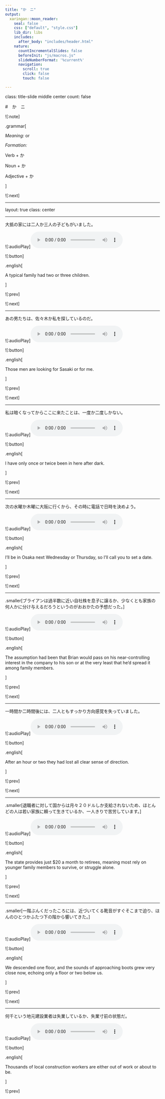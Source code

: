 ```yaml
---
title: "か　ニ"
output:
  xaringan::moon_reader:
    seal: false
    css: ["default", "style.css"]
    lib_dir: libs
    includes: 
      after_body: "includes/header.html"
    nature:
      countIncrementalSlides: false
      beforeInit: "js/macros.js"
      slideNumberFormat: '%current%'
      navigation:
        scroll: true
        click: false
        touch: false

---
```

class: title-slide middle center
count: false

#　か　ニ

![:note]

.grammar[

*Meaning:* or

*Formation:* 

Verb + か

Noun + か

Adjective + か

]

![:next]

---

layout: true
class: center

---

大抵の家には二人か三人の子どもがいました。

![:audioPlay]![:audio](15/ka-2-01.mp3)

![:button]

.english[

A typical family had two or three children.

]

![:prev]

![:next]

---

あの男たちは、佐々木か私を探しているのだ。

![:audioPlay]![:audio](15/ka-2-02.mp3)

![:button]

.english[

Those men are looking for Sasaki or for me.

]

![:prev]

![:next]

---

私は暗くなってからここに来たことは、一度か二度しかない。

![:audioPlay]![:audio](15/ka-2-03.mp3)

![:button]

.english[

I have only once or twice been in here after dark.

]

![:prev]

![:next]

---

次の水曜か木曜に大阪に行くから、その時に電話で日時を決めよう。

![:audioPlay]![:audio](15/ka-2-04.mp3)

![:button]

.english[

I’ll be in Osaka next Wednesday or Thursday, so I’ll call you to set a date.

]

![:prev]

![:next]

---

.smaller[ブライアンは過半数に近い自社株を息子に譲るか、少なくとも家族の何人かに分け与えるだろうというのがおおかたの予想だった。]

![:audioPlay]![:audio](15/ka-2-05.mp3)

![:button]

.english[

The assumption had been that Brian would pass on his near-controlling interest in the company to his son or at the very least that he’d spread it among family members.

]

![:prev]

![:next]

---

一時間か二時間後には、二人ともすっかり方向感覚を失っていました。

![:audioPlay]![:audio](15/ka-2-06.mp3)

![:button]

.english[

After an hour or two they had lost all clear sense of direction.

]

![:prev]

![:next]

---

.smaller[退職者に対して国からは月々２０ドルしか支給されないため、ほとんどの人は若い家族に頼って生きているか、一人きりで苦労しています。]

![:audioPlay]![:audio](15/ka-2-07.mp3)

![:button]

.english[

The state provides just $20 a month to retirees, meaning most rely on younger family members to survive, or struggle alone.

]

![:prev]

![:next]

---

.smaller[一階ぶんくだったころには、近づいてくる靴音がすぐそこまで迫り、ほんのひとつかふたつ下の階から響いてきた。]

![:audioPlay]![:audio](15/ka-2-08.mp3)

![:button]

.english[

We descended one floor, and the sounds of approaching boots grew very close now, echoing only a floor or two below us.

]

![:prev]

![:next]

---

何千という地元建設業者は失業しているか、失業寸前の状態だ。

![:audioPlay]![:audio](15/ka-2-09.mp3)

![:button]

.english[

Thousands of local construction workers are either out of work or about to be.

]

![:prev]

